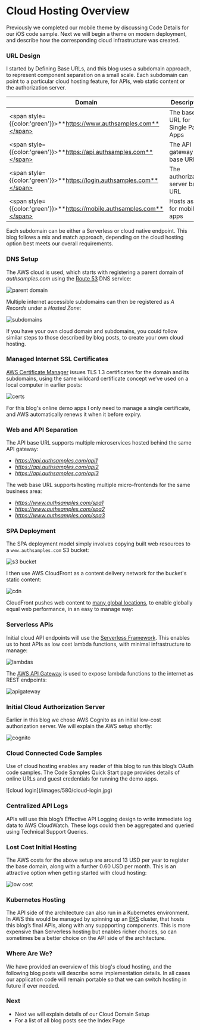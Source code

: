 # Cloud Hosting Overview

Previously we completed our mobile theme by discussing <Link href='/posts/ios-code-sample-coding-key-points'>Code Details</Link> for our iOS code sample. Next we will begin a theme on modern deployment, and describe how the corresponding cloud infrastructure was created.

### URL Design

I started by <Link href='/posts/oauth-infrastructure-setup'>Defining Base URLs</Link>, and this blog uses a subdomain approach, to represent component separation on a small scale. Each subdomain can point to a particular cloud hosting feature, for APIs, web static content or the authorization server.

| Domain | Description |
| ------ | ----------- |
| <span style={{color:'green'}}>**https://www.authsamples.com**</span> | The base URL for Single Page Apps |
| <span style={{color:'green'}}>**https://api.authsamples.com**</span> | The API gateway base URL |
| <span style={{color:'green'}}>**https://login.authsamples.com**</span> | The authorization server base URL |
| <span style={{color:'green'}}>**https://mobile.authsamples.com**</span> | Hosts assets for mobile apps |

Each subdomain can be either a Serverless or cloud native endpoint. This blog follows a mix and match approach, depending on the cloud hosting option best meets our overall requirements.

### DNS Setup

The AWS cloud is used, which starts with registering a parent domain of *authsamples.com* using the [Route 53](https://aws.amazon.com/route53/) DNS service:

![parent domain](/images/580/parent-domain.jpg)

Multiple internet accessible subdomains can then be registered as *A Records* under a *Hosted Zone*:

![subdomains](/images/580/subdomains.jpg)

If you have your own cloud domain and subdomains, you could follow similar steps to those described by blog posts, to create your own cloud hosting.

### Managed Internet SSL Certificates

[AWS Certificate Manager](https://aws.amazon.com/certificate-manager/) issues TLS 1.3 certificates for the domain and its subdomains, using the same wildcard certificate concept we’ve used on a local computer in earlier posts:

![certs](/images/580/certs.jpg)

For this blog's online demo apps I only need to manage a single certificate, and AWS automatically renews it when it before expiry.

### Web and API Separation

The API base URL supports multiple microservices hosted behind the same API gateway:

- *https://api.authsamples.com/api1*
- *https://api.authsamples.com/api2*
- *https://api.authsamples.com/api3*

The web base URL supports hosting multiple micro-frontends for the same business area:

- *https://www.authsamples.com/spa1*
- *https://www.authsamples.com/spa2*
- *https://www.authsamples.com/spa3*

### SPA Deployment

The SPA deployment model simply involves copying built web resources to a `www.authsamples.com` S3 bucket:

![s3 bucket](/images/580/s3-bucket.jpg)

I then use AWS CloudFront as a content delivery network for the bucket's static content:

![cdn](/images/580/cdn.jpg)

CloudFront pushes web content to [many global locations](https://aws.amazon.com/cloudfront/features), to enable globally equal web performance, in an easy to manage way:

### Serverless APIs

Initial cloud API endpoints will use the [Serverless Framework](https://serverless.com/framework). This enables us to host APIs as low cost lambda functions, with minimal infrastructure to manage:

![lambdas](/images/580/lambdas.jpg)

The [AWS API Gateway](https://aws.amazon.com/api-gateway/) is used to expose lambda functions to the internet as REST endpoints:

![apigateway](/images/580/apigateway.jpg)

### Initial Cloud Authorization Server

Earlier in this blog we chose AWS Cognito as an initial low-cost authorization server. We will explain the AWS setup shortly:

![cognito](/images/580/cognito.jpg)

### Cloud Connected Code Samples

Use of cloud hosting enables any reader of this blog to run this blog’s OAuth code samples. The <Link href='/posts/quick-start'>Code Samples Quick Start</Link> page provides details of online URLs and guest credentials for running the demo apps.

<div className="smallimage">
![cloud login](/images/580/cloud-login.jpg)
</div>

### Centralized API Logs

APIs will use this blog’s <Link href='/posts/effective-api-logging'>Effective API Logging</Link> design to write immediate log data to AWS CloudWatch. These logs could then be aggregated and queried using <Link href='/posts/api-technical-support-analysis'>Technical Support Queries</Link>.

### Lost Cost Initial Hosting

The AWS costs for the above setup are around 13 USD per year to register the base domain, along with a further 0.60 USD per month. This is an attractive option when getting started with cloud hosting:

![low cost](/images/580/low-cost.jpg)

### Kubernetes Hosting

The API side of the architecture can also run in a Kubernetes environment. In AWS this would be managed by spinning up an [EKS](https://docs.aws.amazon.com/whitepapers/latest/overview-deployment-options/amazon-elastic-kubernetes-service.html) cluster, that hosts this blog’s final APIs, along with any suppporting components. This is more expensive than Serverless hosting but enables richer choices, so can sometimes be a better choice on the API side of the architecture.

### Where Are We?

We have provided an overview of this blog's cloud hosting, and the following blog posts will describe some implementation details. In all cases our application code will remain portable so that we can switch hosting in future if ever needed.

### Next

- Next we will explain details of our <Link href='/posts/cloud-domain-setup'>Cloud Domain Setup</Link>
- For a list of all blog posts see the <Link href='/posts/index'>Index Page</Link>


